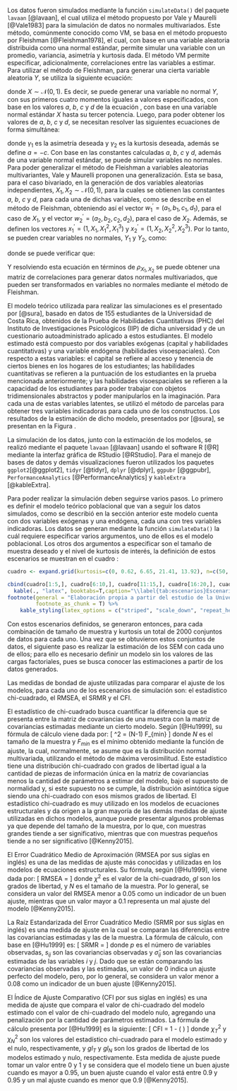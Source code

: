 \subsection{Generación de datos con kurtosis}

Los datos fueron simulados mediante la función `simulateData()` del paquete `lavaan` [@lavaan], el cual utiliza el método propuesto por Vale y Maurelli [@Vale1983] para la simulación de datos no normales multivariados. Este método, comúnmente conocido como VM, se basa en el método propuesto por Fleishman [@Fleishman1978], el cual, con base en una variable aleatoria distribuida como una normal estándar, permite simular una variable con un promedio, variancia, asimetría y kurtosis dada. El método VM permite especificar, adicionalmente, correlaciones entre las variables a estimar. Para utilizar el método de Fleishman, para generar una cierta variable aleatoria $Y$, se utiliza la siguiente ecuación:

\begin{equation} \label{eq:defY}
  Y = a + bX + cX^2 + d X^3
\end{equation}

donde $X \sim \mathcal{N} (0,1)$. Es decir, se puede generar una variable no normal $Y$, con sus primeros cuatro momentos iguales a valores especificados, con base en los valores $a$, $b$, $c$ y $d$ de la ecuación \ref{eq:defY}, con base en una variable normal estándar $X$ hasta su tercer potencia. Luego, para poder obtener los valores de $a$, $b$, $c$ y $d$, se necesitan resolver las siguientes ecuaciones de forma simultánea:

\begin{align*}
  b^2 + 6bd + 2c^2 + 15d^2 -1 & = 0 \\
  2c (b^2 + 24bd + 105d^2 + 2) - \gamma_1 & = 0 \\
  24 \left(bd + c^2 (1 + b^2 + 28bd) + d^2 (12 + 48bd + 141c^2 + 225d^2) \right) - \gamma_2 & = 0
\end{align*}

donde $\gamma_1$ es la asimetría deseada y $\gamma_2$ es la kurtosis deseada, además se define $a = -c$. Con base en las constantes calculadas $a$, $b$, $c$ y $d$, además de una variable normal estándar, se puede simular variables no normales. Para poder generalizar el método de Fleishman a variables aleatorias multivariantes, Vale y Maurelli proponen una generalización. Esta se basa, para el caso bivariado, en la generación de dos variables aleatorias independientes, $X_1, X_2 \sim \mathcal{N} (0,1)$, para la cuales se obtienen las constantes $a$, $b$, $c$ y $d$, para cada una de dichas variables, como se describe en el método de Fleishman, obteniendo así el vector $w^\prime_1 = (a_1, b_1, c_1, d_1)$, para el caso de $X_1$, y el vector $w^\prime_2 = (a_2, b_2, c_2, d_2)$, para el caso de $X_2$. Además, se definen los vectores $x_1^\prime = (1, X_1, X_1^2, X_1^3)$ y $x_2^\prime = (1, X_2, X_2^2, X_2^3)$. Por lo tanto, se pueden crear variables no normales, $Y_1$ y $Y_2$, como:

\begin{align*}
  Y_1 & = w_1^\prime x_1 \\
  Y_2 & = w_2^\prime x_2
\end{align*}

donde se puede verificar que:

\begin{align*}
  r_{Y_1, Y_2} = & \rho_{X_1, X_2} (b_1 b_2 + 3b_1 d_2 + 3d_1 b_2 + 9 d_1 d_2) \\
  & + \rho_{X_1, X_2}^2 (2 c_1 c_2) + \rho_{X_1, X_2}^3 (6 d_1 d_2)
\end{align*}

Y resolviendo esta ecuación en términos de $\rho_{X_1, X_2}$ se puede obtener una matriz de correlaciones para generar datos normales multivariados, que pueden ser transformados en variables no normales mediante el método de Fleishman.

\subsection{Modelo a estimar}

El modelo teórico utilizada para realizar las simulaciones es el presentado por [@sura], basado en datos de 155 estudiantes de la Universidad de Costa Rica, obtenidos de la Prueba de Habilidades Cuantitativas (PHC) del Instituto de Investigaciones Psicológicos (IIP) de dicha universidad y de un cuestionario autoadministrado aplicado a estos estudiantes. El modelo estimado está compuesto por dos variables exógenas (capital y habilidades cuantitativas) y una variable endógena (habilidades visoespaciales). Con respecto a estas variables: el capital se refiere al acceso y tenencia de ciertos bienes en los hogares de los estudiantes; las habilidades cuantitativas se refieren a la puntuación de los estudiantes en la prueba mencionada anteriormente; y las habilidades visoespaciales se refieren a la capacidad de los estudiantes para poder trabajar con objetos tridimensionales abstractos y poder manipularlos en la imaginación. Para cada una de estas variables latentes, se utilizó el método de parcelas para obtener tres variables indicadoras para cada uno de los constructos. Los resultados de la estimación de dicho modelo, presentados por [@sura], se presentan en la Figura \ref{fig:mod_teorico}.

\begin{figure}[!h]
\centering
\caption{Modelo estimado sobre las habilidades cuantitativas}
\label{fig:mod_teorico}
\begin{tikzpicture}
        [
    basic/.style={draw, text centered},
    circ/.style={basic, circle, minimum size=2em, inner sep=1.5pt},
    rect/.style={basic, text height=1em, text depth=.5em, minimum width=1.5em},
    >={Stealth[]}
    ]

    % Variables latentes
    \node [circ] (ve) {VE};
    \node [circ, above left=2cm and 2cm of ve] (ca) {CA};
    \node [circ, below left=2cm and 2cm of ve] (phc) {PHC};
    \draw [->] (ca) -- node[fill=white] {-0.01} (ve);
    \draw [->] (phc) -- node[fill=white] {0.41} (ve);
    % Variancia de VE
    \node [left=of ve] (delta) {0.83};
    \draw [->] (delta) -- (ve);
    % Variables indicadoras de VE
    \node [rect, above right=1.5cm and 3cm of ve.center] (pve1) {PVE1};
    \node [rect, right=3cm of ve.center] (pve2) {PVE2};
    \node [rect, below right=1.5cm and 3cm of ve.center] (pve3) {PVE3};
    \draw [->] (ve) -- node[fill=white] {0.62} (pve1.west);
    \draw [->] (ve) -- node[fill=white] {0.74} (pve2.west);
    \draw [->] (ve) -- node[fill=white] {0.72} (pve3.west);
    % Variancia de variables indicadoras de VE
    \node [right=of pve1] (epve1) {0.62};
    \node [right=of pve2] (epve2) {0.45};
    \node [right=of pve3] (epve3) {0.48};
    \draw [->] (epve1) -- (pve1);
    \draw [->] (epve2) -- (pve2);
    \draw [->] (epve3) -- (pve3);
    % Variables indicadoras de CA
    \node [rect, above left=1.5cm and 3cm of ca.center] (pc1) {PC1};
    \node [rect, left=3cm of ca.center] (pc2) {PC2};
    \node [rect, below left=1.5cm and 3cm of ca.center] (pc3) {PC3};
    \draw [->] (ca) -- node[fill=white] {0.88} (pc1.east);
    \draw [->] (ca) -- node[fill=white] {0.77} (pc2.east);
    \draw [->] (ca) -- node[fill=white] {0.73} (pc3.east);
    % Variancia de variables indicadoras de CA
    \node [left=of pc1] (epc1) {0.22};
    \node [left=of pc2] (epc2) {0.41};
    \node [left=of pc3] (epc3) {0.47};
    \draw [->] (epc1) -- (pc1);
    \draw [->] (epc2) -- (pc2);
    \draw [->] (epc3) -- (pc3);
    % Variables indicadoras de PHC
    \node [rect, above left=1.5cm and 3cm of phc.center] (phc1) {PHC1};
    \node [rect, left=3cm of phc.center] (phc2) {PHC2};
    \node [rect, below left=1.5cm and 3cm of phc.center] (phc3) {PHC3};
    \draw [->] (phc) -- node[fill=white] {0.85} (phc1.east);
    \draw [->] (phc) -- node[fill=white] {0.80} (phc2.east);
    \draw [->] (phc) -- node[fill=white] {0.82} (phc3.east);
    % Variancia de variables indicadoras de CA
    \node [left=of phc1] (ephc1) {0.28};
    \node [left=of phc2] (ephc2) {0.37};
    \node [left=of phc3] (ephc3) {0.33};
    \draw [->] (ephc1) -- (phc1);
    \draw [->] (ephc2) -- (phc2);
    \draw [->] (ephc3) -- (phc3);
\end{tikzpicture}
\end{figure}

\subsection{Simulación y estimación}

La simulación de los datos, junto con la estimación de los modelos, se realizó mediante el paquete `lavaan` [@lavaan] usando el software R [@R] mediante la interfaz gráfica de RStudio [@RStudio]. Para el manejo de bases de datos y demás visualizaciones fueron utilizados los paquetes `ggplot2`[@ggplot2], `tidyr` [@tidyr], `dplyr` [@dplyr], `ggpubr` [@ggpubr], `PerformanceAnalytics` [@PerformanceAnalytics] y `kableExtra` [@kableExtra].

Para poder realizar la simulación deben seguirse varios pasos. Lo primero es definir el modelo teórico poblacional que van a seguir los datos simulados, como se describió en la sección anterior este modelo cuenta con dos variables exógenas y una endógena, cada una con tres variables indicadoras. Los datos se generan mediante la función `simulateData()` la cuál requiere especificar varios argumentos, uno de ellos es el modelo poblacional. Los otros dos argumentos a especificar son el tamaño de muestra deseado y el nivel de kurtosis de interés, la definición de estos escenarios se muestran en el cuadro \ref{tab:escenarios}:

```r
cuadro <- expand.grid(kurtosis=c(0, 0.62, 6.65, 21.41, 13.92), n=c(50, 100, 200, 400, 800))

cbind(cuadro[1:5,], cuadro[6:10,], cuadro[11:15,], cuadro[16:20,], cuadro[21:25,]) %>% 
  kable(., "latex", booktabs=T,caption="\\label{tab:escenarios}Escenarios de simulación") %>% 
footnote(general = "Elaboración propia a partir del estudio de la Universidad de California (2008)", general_title = "Fuente:", title_format = "italic",
         footnote_as_chunk = T) %>% 
    kable_styling(latex_options = c("striped", "scale_down", "repeat_header", "hold_position"), repeat_header_text = "(cont.)", font_size = 9,full_width = T) 
```

Con estos escenarios definidos, se generaron entonces, para cada combinación de tamaño de muestra y kurtosis un total de 2000 conjuntos de datos para cada uno. Una vez que se obtuvieron estos conjuntos de datos, el siguiente paso es realizar la estimación de los SEM con cada uno de ellos; para ello es necesario definir un modelo sin los valores de las cargas factoriales, pues se busca conocer las estimaciones a partir de los datos generados.

\subsection{Medidas de bondad de ajuste}

Las medidas de bondad de ajuste utilizadas para comparar el ajuste de los modelos, para cada uno de los escenarios de simulación son: el estadístico chi-cuadrado, el RMSEA, el SRMR y el CFI.

\subsubsection{Estadístico chi-cuadrado}

El estadístico de chi-cuadrado busca cuantificar la diferencia que se presenta entre la matriz de covariancias de una muestra con la matriz de covariancias estimadas mediante un cierto modelo. Según [@Hu1999], su fórmula de cálculo viene dada por:
\[
  \chi^2 = (N-1) F_{min}
\]
donde $N$ es el tamaño de la muestra y $F_{min}$ es el mínimo obtenido mediante la función de ajuste, la cual, normalmente, se asume que es la distribución normal multivariada, utilizando el método de máxima verosimilitud. Este estadístico tiene una distribución chi-cuadrado con grados de libertad igual a la cantidad de piezas de información única en la matriz de covariancias menos la cantidad de parámetros a estimar del modelo, bajo el supuesto de normalidad y, si este supuesto no se cumple, la distribución asintótica sigue siendo una chi-cuadrado con esos mismos grados de libertad. El estadístico chi-cuadrado es muy utilizado en los modelos de ecuaciones estructurales y da origen a la gran mayoría de las demás medidas de ajuste utilizadas en dichos modelos, aunque puede presentar algunos problemas ya que depende del tamaño de la muestra, por lo que, con muestras grandes tiende a ser significativo, mientras que con muestras pequeños tiende a no ser significativo [@Kenny2015].

\subsubsection{RMSEA}

El Error Cuadrático Medio de Aproximación (RMSEA por sus siglas en inglés) es una de las medidas de ajuste más conocidas y utilizadas en los modelos de ecuaciones estructurales. Su fórmula, según [@Hu1999], viene dada por:
\[
  RMSEA = \sqrt{\max\left\{\frac{\chi^2 - gl}{gl (N-1)} , 0 \right\}}
\]
donde $\chi^2$ es el valor de la chi-cuadrado, $gl$ son los grados de libertad, y $N$ es el tamaño de la muestra. Por lo general, se considera un valor del RMSEA menor a 0.05 como un indicador de un buen ajuste, mientras que un valor mayor a 0.1 representa un mal ajuste del modelo [@Kenny2015].

\subsubsection{SRMR}

La Raíz Estandarizada del Error Cuadrático Medio (SRMR por sus siglas en inglés) es una medida de ajuste en la cual se comparan las diferencias entre las covariancias estimadas y las de la muestra. La fórmula de cálculo, con base en [@Hu1999] es:
\[
  SRMR = \sqrt{\left(2 \sum\limits_{i=1}^p \sum\limits_{j=1}^i \left((s_{ij} - \hat\sigma_{ij}) / (s_{ii} s_{jj}) \right)^2 \right)^2 / p(p+1)}
\]
donde $p$ es el número de variables observadas, $s_{ij}$ son las covariancias observadas y $\hat\sigma_{ij}$ son las covariancias estimadas de las variables $i$ y $j$. Dado que se están comparando las covariancias observadas y las estimadas, un valor de 0 indica un ajuste perfecto del modelo, pero, por lo general, se considera un valor menor a 0.08 como un indicador de un buen ajuste [@Kenny2015].

\subsubsection{CFI}

El Índice de Ajuste Comparativo (CFI por sus siglas en inglés) es una medida de ajuste que compara el valor de chi-cuadrado del modelo estimado con el valor de chi-cuadrado del modelo nulo, agregando una penalización por la cantidad de parámetros estimados. La fórmula de cálculo presenta por [@Hu1999] es la siguiente:
\[
  CFI = 1 - \left( \frac{\max \left\{(\chi^2_T - gl_T), 0  \right\}}{\max \left\{(\chi^2_T - gl_T), (\chi^2_N - gl_N), 0 \right\}} \right)
\]
donde $\chi^2_T$ y $\chi^2_N$ son los valores del estadístico chi-cuadrado para el modelo estimado y el nulo, respectivamente, y $gl_T$ y $gl_N$ son los grados de libertad de los modelos estimado y nulo, respectivamente. Esta medida de ajuste puede tomar un valor entre 0 y 1 y se considera que el modelo tiene un buen ajuste cuando es mayor a 0.95, un buen ajuste cuando el valor está entre 0.9 y 0.95 y un mal ajuste cuando es menor que 0.9 [@Kenny2015].
